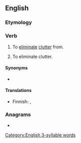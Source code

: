 ==English==

===Etymology===
{{prefix|un|clutter|lang=en}}

===Verb===
{{en-verb}}

# {{lb|en|transitive}} To [[eliminate]] [[clutter]] from.
# {{lb|en|intransitive}} To eliminate clutter.

====Synonyms====
* {{sense|both senses}} {{l|en|declutter}}

====Translations====
{{trans-top|To eliminate clutter}}
* Finnish: {{t+|fi|järjestää}}, {{t|fi|selkeyttää}}
{{trans-mid}}
{{trans-bottom}}

===Anagrams===
* {{anagrams|en|a=celnrttuu|truculent}}

[[Category:English 3-syllable words]]